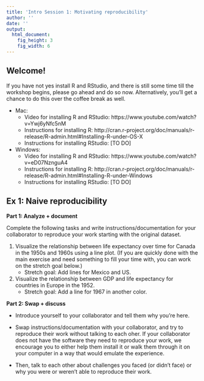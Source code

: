```yaml
---
title: 'Intro Session 1: Motivating reproducibility'
author: ''
date: ''
output:
  html_document:
    fig_height: 3
    fig_width: 6
---
```


## Welcome!

If you have not yes install R and RStudio, and there is still some time till the workshop begins, please go ahead and do so now. Alternatively, you'll get a chance to do this over the coffee break as well.

* Mac:
    * Video for installing R and RStudio: https://www.youtube.com/watch?v=Ywj6yNfc5nM
    * Instructions for installing R: http://cran.r-project.org/doc/manuals/r-release/R-admin.html#Installing-R-under-OS-X
    * Instructions for installing RStudio: [TO DO]

* Windows:
    * Video for installing R and RStudio: https://www.youtube.com/watch?v=eD07NznguA4
    * Instructions for installing R: http://cran.r-project.org/doc/manuals/r-release/R-admin.html#Installing-R-under-Windows
    * Instructions for installing RStudio: [TO DO]

## Ex 1: Naive reproducibility

**Part 1: Analyze + document**

Complete the following tasks and write instructions/documentation for your collaborator to reproduce your work starting with the original dataset. 

1. Visualize the relationship between life expectancy over time for Canada in the 1950s and 1960s using a line plot. (If you are quickly done with the main exercise and need something to fill your time with, you can work on the stretch goal below.)
    * Stretch goal: Add lines for Mexico and US.
  
2. Visualize the relationship between GDP and life expectancy for countries in Europe in the 1952.
    * Stretch goal: Add a line for 1967 in another color.

**Part 2: Swap + discuss**

- Introduce yourself to your collaborator and tell them why you're here.

- Swap instructions/documentation with your collaborator, and try to reproduce their work without talking to each oher. If your collaborator does not have the software they need to reproduce your work, we encourage you to either help them install it or walk them through it on your computer in a way that would emulate the experience.

- Then, talk to each other about challenges you faced (or didn't face) or why you were or weren't able to reproduce their work.